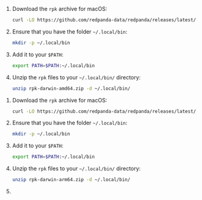 
<Tabs>
<TabItem value="intelmac" label="Intel macOS" default>  

1. Download the `rpk` archive for macOS:

    ```bash
    curl -LO https://github.com/redpanda-data/redpanda/releases/latest/download/rpk-darwin-amd64.zip
    ```

2. Ensure that you have the folder `~/.local/bin`:

    ```bash
    mkdir -p ~/.local/bin
    ```

3. Add it to your `$PATH`:

    ```bash
    export PATH=$PATH:~/.local/bin
    ```

4. Unzip the `rpk` files to your `~/.local/bin/` directory:

    ```bash
    unzip rpk-darwin-amd64.zip -d ~/.local/bin/
    ```

</TabItem>

<TabItem value="applesilicon" label="Apple Silicon" default>

1. Download the `rpk` archive for macOS:

    ```bash
    curl -LO https://github.com/redpanda-data/redpanda/releases/latest/download/rpk-darwin-arm64.zip
    ```

2. Ensure that you have the folder `~/.local/bin`:

    ```bash
    mkdir -p ~/.local/bin
    ```

3. Add it to your `$PATH`:

    ```bash
    export PATH=$PATH:~/.local/bin
    ```

4. Unzip the `rpk` files to your `~/.local/bin/` directory:

    ```bash
    unzip rpk-darwin-arm64.zip -d ~/.local/bin/
    ```

</TabItem>
</Tabs>

5. <RpkVersion/>